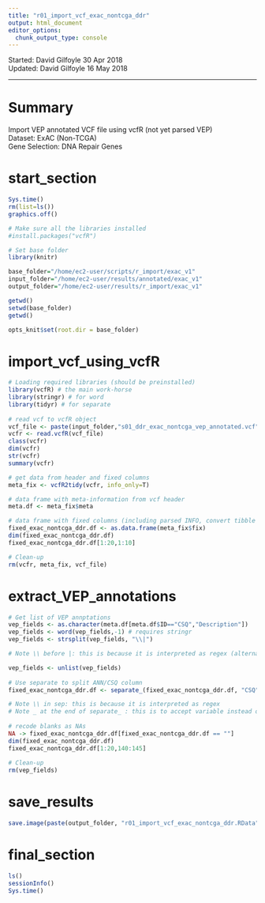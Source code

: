 ```yaml
---
title: "r01_import_vcf_exac_nontcga_ddr"
output: html_document
editor_options: 
  chunk_output_type: console
---
```


Started: David Gilfoyle 30 Apr 2018  
Updated: David Gilfoyle 16 May 2018

---

# Summary

Import VEP annotated VCF file using vcfR (not yet parsed VEP)  
Dataset: ExAC (Non-TCGA)  
Gene Selection: DNA Repair Genes  

# start_section

```r

Sys.time()
rm(list=ls())
graphics.off()

# Make sure all the libraries installed 
#install.packages("vcfR")

# Set base folder
library(knitr)

base_folder="/home/ec2-user/scripts/r_import/exac_v1"
input_folder="/home/ec2-user/results/annotated/exac_v1"
output_folder="/home/ec2-user/results/r_import/exac_v1"

getwd()
setwd(base_folder)
getwd()

opts_knit$set(root.dir = base_folder)

```

# import_vcf_using_vcfR

```r

# Loading required libraries (should be preinstalled)
library(vcfR) # the main work-horse
library(stringr) # for word
library(tidyr) # for separate
  
# read vcf to vcfR object
vcf_file <- paste(input_folder,"s01_ddr_exac_nontcga_vep_annotated.vcf",sep="/")
vcfr <- read.vcfR(vcf_file)
class(vcfr)
dim(vcfr)
str(vcfr)
summary(vcfr)

# get data from header and fixed columns
meta_fix <- vcfR2tidy(vcfr, info_only=T)

# data frame with meta-information from vcf header
meta.df <- meta_fix$meta

# data frame with fixed columns (including parsed INFO, convert tibble to data-frame)
fixed_exac_nontcga_ddr.df <- as.data.frame(meta_fix$fix)
dim(fixed_exac_nontcga_ddr.df)
fixed_exac_nontcga_ddr.df[1:20,1:10]

# Clean-up
rm(vcfr, meta_fix, vcf_file)

```

# extract_VEP_annotations

```r

# Get list of VEP annptations
vep_fields <- as.character(meta.df[meta.df$ID=="CSQ","Description"])
vep_fields <- word(vep_fields,-1) # requires stringr
vep_fields <- strsplit(vep_fields, "\\|")

# Note \\ before |: this is because it is interpreted as regex (alternatively use fixed=T)

vep_fields <- unlist(vep_fields)
    
# Use separate to split ANN/CSQ column
fixed_exac_nontcga_ddr.df <- separate_(fixed_exac_nontcga_ddr.df, "CSQ", vep_fields, sep="\\|") 

# Note \\ in sep: this is because it is interpreted as regex
# Note _ at the end of separate_ : this is to accept variable instead of bare value for col name
    
# recode blanks as NAs
NA -> fixed_exac_nontcga_ddr.df[fixed_exac_nontcga_ddr.df == ""]
dim(fixed_exac_nontcga_ddr.df)
fixed_exac_nontcga_ddr.df[1:20,140:145]
    
# Clean-up
rm(vep_fields)

```

# save_results

```r

save.image(paste(output_folder, "r01_import_vcf_exac_nontcga_ddr.RData", sep="/"))

```

# final_section

```r

ls()
sessionInfo()
Sys.time()

```
